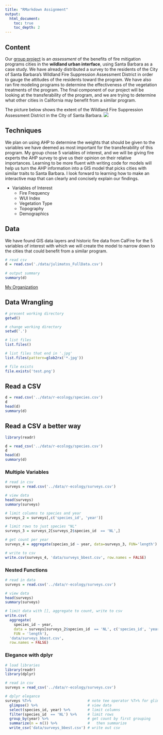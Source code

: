 ```yaml
---
title: "RMarkdown Assignment"
output:
  html_document:
    toc: true
    toc_depth: 2
---
```


## Content
  
  Our [group project](http://sbfire.weebly.com/) is an *assessment* of the benefits of fire mitigation programs cities in the **wildland urban interface**, using Santa Barbara as a case study. We have already distributed a survey to the residents of the City of Santa Barbara's Wildland Fire Suppression Assessment District in order to gauge the attitudes of the residents toward the program. We have also ran fire modeling programs to determine the effectiveness of the vegetation treatments of the program. The final component of our project will be looking at the transferability of the program, and we are trying to determine what other cities in California may benefit from a similar program. 
  
  The picture below shows the extent of the Wildland Fire Suppression Assessment District in the City of Santa Barbara.
  ![](images/julimatos_WFSAD.png)
  
        
## Techniques
        
  We plan on using AHP to determine the weights that should be given to the variables we have deemed as most important for the transferability of this program. My group chose 5 variables of interest, and we will be giving fire experts the AHP survey to give us their opinion on their relative importances. Learning to be more fluent with writing code for models will help us turn the AHP information into a GIS model that picks cities with similar traits to Santa Barbara. I look forward to learning how to make an interactive map that can clearly and concisely explain our findings.
  
  * Variables of Interest
    + Fire Frequency
    + WUI Index
    + Vegetation Type
    + Topography
    + Demographics
        
## Data
  
  We have found GIS data layers and historic fire data from CalFire for       the 5 variables of interest with which we will create the model to narrow down to the cities that could benefit from a similar program.
  
```r
# read csv
d = read.csv('./data/julimatos_FullData.csv')
      
# output summary
summary(d)
```

[My Organization](http://fire-mitigation.github.io/)


## Data Wrangling

```r
# present working directory
getwd()

# change working directory
setwd('.')

# list files
list.files()

# list files that end in '.jpg'
list.files(pattern=glob2rx('*.jpg'))

# file exists
file.exists('test.png')
```

## Read a CSV
```r
d = read.csv('../data/r-ecology/species.csv')
d
head(d)
summary(d)
```

## Read a CSV a better way
```r
library(readr)

d = read_csv('../data/r-ecology/species.csv')
d
head(d)
summary(d)
```

### Multiple Variables
```r
# read in csv
surveys = read.csv('../data/r-ecology/surveys.csv') 

# view data
head(surveys)
summary(surveys)

# limit columns to species and year
surveys_2 = surveys[,c('species_id', 'year')]

# limit rows to just species "NL"
surveys_3 = surveys_2[surveys_2$species_id  == 'NL',]

# get count per year
surveys_4 = aggregate(species_id ~ year, data=surveys_3, FUN='length')

# write to csv
write.csv(surveys_4, 'data/surveys_bbest.csv', row.names = FALSE)
```

### Nested Functions
```r
# read in data
surveys = read.csv('../data/r-ecology/surveys.csv') 

# view data
head(surveys)
summary(surveys)

# limit data with [], aggregate to count, write to csv
write.csv(
  aggregate(
    species_id ~ year, 
    data = surveys[surveys_2$species_id  == 'NL', c('species_id', 'year')], 
    FUN = 'length'), 
  'data/surveys_bbest.csv',
  row.names = FALSE)
```

### Elegance with dplyr
```r
# load libraries
library(readr)
library(dplyr)

# read in csv
surveys = read_csv('../data/r-ecology/surveys.csv') 

# dplyr elegance
surveys %T>%                          # note tee operator %T>% for glimpse
  glimpse() %>%                       # view data
  select(species_id, year) %>%        # limit columns
  filter(species_id  == 'NL') %>%     # limit rows
  group_by(year) %>%                  # get count by first grouping
  summarize(n = n()) %>%              #   then summarize
  write_csv('data/surveys_bbest.csv') # write out csv

```

